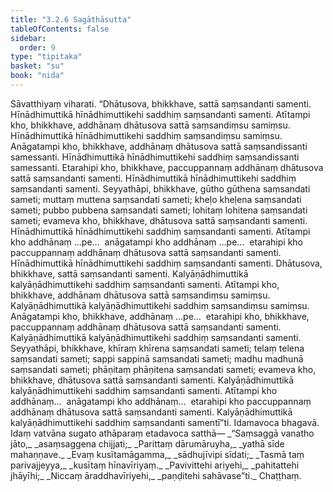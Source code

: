 ```yaml
---
title: "3.2.6 Sagāthāsutta"
tableOfContents: false
sidebar:
  order: 9
type: "tipitaka"
basket: "su"
book: "nida"
---
```



<DynamicBreadcrumb />

<Division number="100" book="nida" bookNo="12" page="370">

<Paragraph number="717" book="nida">
Sāvatthiyaṃ viharati. “Dhātusova, bhikkhave, sattā saṃsandanti samenti. Hīnādhimuttikā hīnādhimuttikehi saddhiṃ saṃsandanti samenti. Atītampi kho, bhikkhave, addhānaṃ dhātusova sattā saṃsandiṃsu samiṃsu. Hīnādhimuttikā hīnādhimuttikehi saddhiṃ saṃsandiṃsu samiṃsu.
</Paragraph>

<Paragraph number="718" book="nida">
Anāgatampi kho, bhikkhave, addhānaṃ dhātusova sattā saṃsandissanti samessanti. Hīnādhimuttikā hīnādhimuttikehi saddhiṃ saṃsandissanti samessanti.
</Paragraph>

<Paragraph number="719" book="nida">
Etarahipi kho, bhikkhave, paccuppannaṃ addhānaṃ dhātusova sattā saṃsandanti samenti. Hīnādhimuttikā hīnādhimuttikehi saddhiṃ saṃsandanti samenti.
</Paragraph>

<Paragraph number="720" book="nida">
Seyyathāpi, bhikkhave, gūtho gūthena saṃsandati sameti; muttaṃ muttena saṃsandati sameti; kheḷo kheḷena saṃsandati sameti; pubbo pubbena saṃsandati sameti; lohitaṃ lohitena saṃsandati sameti; evameva kho, bhikkhave, dhātusova sattā saṃsandanti samenti. Hīnādhimuttikā hīnādhimuttikehi saddhiṃ saṃsandanti samenti. Atītampi kho addhānaṃ …pe…  anāgatampi kho addhānaṃ …pe…  etarahipi kho paccuppannaṃ addhānaṃ dhātusova sattā saṃsandanti samenti. Hīnādhimuttikā hīnādhimuttikehi saddhiṃ saṃsandanti samenti.
</Paragraph>

<Paragraph number="721" book="nida">
Dhātusova, bhikkhave, sattā saṃsandanti samenti. Kalyāṇādhimuttikā kalyāṇādhimuttikehi saddhiṃ saṃsandanti samenti. Atītampi kho, bhikkhave, addhānaṃ dhātusova sattā saṃsandiṃsu samiṃsu. Kalyāṇādhimuttikā kalyāṇādhimuttikehi saddhiṃ saṃsandiṃsu samiṃsu.
</Paragraph>

<Paragraph number="722" book="nida">
Anāgatampi kho, bhikkhave, addhānaṃ …pe…  etarahipi kho, bhikkhave, paccuppannaṃ addhānaṃ dhātusova sattā saṃsandanti samenti. Kalyāṇādhimuttikā kalyāṇādhimuttikehi saddhiṃ saṃsandanti samenti.
</Paragraph>

<Paragraph number="723" book="nida">
Seyyathāpi, bhikkhave, khīraṃ khīrena saṃsandati sameti; telaṃ telena saṃsandati sameti; sappi sappinā saṃsandati sameti; madhu madhunā saṃsandati sameti; phāṇitaṃ phāṇitena saṃsandati sameti; evameva kho, bhikkhave, dhātusova sattā saṃsandanti samenti. Kalyāṇādhimuttikā kalyāṇādhimuttikehi saddhiṃ saṃsandanti samenti. Atītampi kho addhānaṃ…  anāgatampi kho addhānaṃ…  etarahipi kho paccuppannaṃ addhānaṃ dhātusova sattā saṃsandanti samenti. Kalyāṇādhimuttikā kalyāṇādhimuttikehi saddhiṃ saṃsandanti samentī”ti.
</Paragraph>

<Paragraph number="724" book="nida">
Idamavoca bhagavā. Idaṃ vatvāna sugato athāparaṃ etadavoca satthā—
</Paragraph>

<Paragraph number="725" type="verses" book="nida">
_“Saṃsaggā vanatho jāto,_  
_asaṃsaggena chijjati;_  
_Parittaṃ dārumāruyha,_  
_yathā sīde mahaṇṇave._  

</Paragraph>

<Paragraph number="726" type="verses" book="nida">
_Evaṃ kusītamāgamma,_  
_sādhujīvipi sīdati;_  
_Tasmā taṃ parivajjeyya,_  
_kusītaṃ hīnavīriyaṃ._  

</Paragraph>

<Paragraph number="727" type="verses" book="nida">
_Pavivittehi ariyehi,_  
_pahitattehi jhāyīhi;_  
_Niccaṃ āraddhavīriyehi,_  
_paṇḍitehi sahāvase”ti._  


</Paragraph>
</Division>

<Paragraph number="728" type="center" book="nida">
Chaṭṭhaṃ.
</Paragraph>
